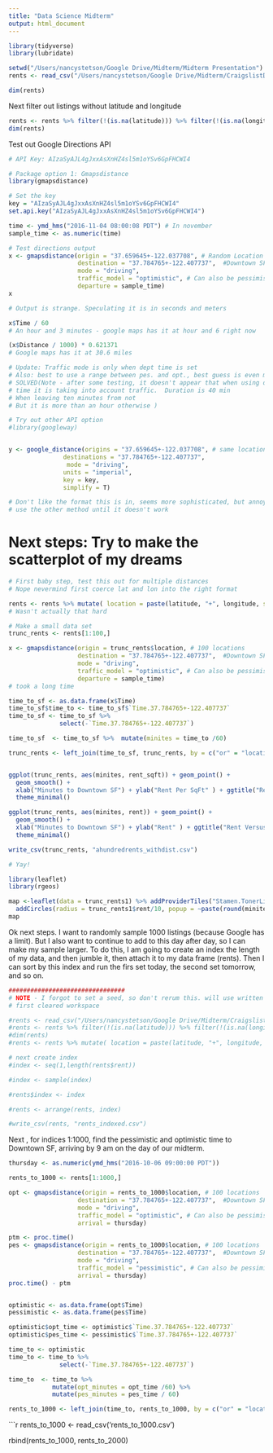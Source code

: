```yaml
---
title: "Data Science Midterm"
output: html_document
---
```


```r
library(tidyverse)
library(lubridate)

setwd("/Users/nancystetson/Google Drive/Midterm/Midterm Presentation")
rents <- read_csv("/Users/nancystetson/Google Drive/Midterm/CraigslistData/sfbay.csv")

dim(rents)

```


Next filter out listings without latitude and longitude
``` r

rents <- rents %>% filter(!(is.na(latitude))) %>% filter(!(is.na(longitude)))
dim(rents)

```

Test out Google Directions API

```r
# API Key: AIzaSyAJL4gJxxAsXnHZ4sl5m1oYSv6GpFHCWI4

# Package option 1: Gmapsdistance
library(gmapsdistance)

# Set the key
key = "AIzaSyAJL4gJxxAsXnHZ4sl5m1oYSv6GpFHCWI4"
set.api.key("AIzaSyAJL4gJxxAsXnHZ4sl5m1oYSv6GpFHCWI4")

time <- ymd_hms("2016-11-04 08:00:08 PDT") # In november
sample_time <- as.numeric(time)

# Test directions output
x <- gmapsdistance(origin = "37.659645+-122.037708", # Random Location In Hayward Hills
                   destination = "37.784765+-122.407737",  #Downtown SF
                   mode = "driving",
                   traffic_model = "optimistic", # Can also be pessimistic
                   departure = sample_time) 
x

# Output is strange. Speculating it is in seconds and meters

x$Time / 60
# An hour and 3 minutes - google maps has it at hour and 6 right now

(x$Distance / 1000) * 0.621371
# Google maps has it at 30.6 miles

# Update: Traffic mode is only when dept time is set
# Also: best to use a range between pes. and opt., best guess is even more opt than opt
# SOLVED(Note - after some testing, it doesn't appear that when using dept 
# time it is taking into account traffic.  Duration is 40 min
# When leaving ten minutes from not
# But it is more than an hour otherwise )

```

```r

# Try out other API option
#library(googleway)


y <- google_distance(origins = "37.659645+-122.037708", # same locations as in the last example
               destinations = "37.784765+-122.407737",
                mode = "driving",
               units = "imperial",
               key = key,
               simplify = T)

# Don't like the format this is in, seems more sophisticated, but annoying to deal with
# use the other method until it doesn't work

```


# Next steps: Try to make the scatterplot of my dreams
``` r
# First baby step, test this out for multiple distances
# Nope nevermind first coerce lat and lon into the right format

rents <- rents %>% mutate( location = paste(latitude, "+", longitude, sep = ""))
# Wasn't actually that hard

# Make a small data set
trunc_rents <- rents[1:100,]

x <- gmapsdistance(origin = trunc_rents$location, # 100 locations
                   destination = "37.784765+-122.407737",  #Downtown SF
                   mode = "driving",
                   traffic_model = "optimistic", # Can also be pessimistic
                   departure = sample_time) 
# took a long time

time_to_sf <- as.data.frame(x$Time)
time_to_sf$time_to <- time_to_sf$`Time.37.784765+-122.407737`
time_to_sf <- time_to_sf %>% 
              select(-`Time.37.784765+-122.407737`)

time_to_sf  <- time_to_sf %>%  mutate(minites = time_to /60) 

trunc_rents <- left_join(time_to_sf, trunc_rents, by = c("or" = "location"))


ggplot(trunc_rents, aes(minites, rent_sqft)) + geom_point() +
  geom_smooth() +
  xlab("Minutes to Downtown SF") + ylab("Rent Per SqFt" ) + ggtitle("Rent Versus Commute") +
  theme_minimal()

ggplot(trunc_rents, aes(minites, rent)) + geom_point() +
  geom_smooth() +
  xlab("Minutes to Downtown SF") + ylab("Rent" ) + ggtitle("Rent Versus Commute") +
  theme_minimal()

write_csv(trunc_rents, "ahundredrents_withdist.csv")

# Yay!
```


``` r

library(leaflet)
library(rgeos)

map <-leaflet(data = trunc_rents1) %>% addProviderTiles("Stamen.TonerLite") %>%
  addCircles(radius = trunc_rents1$rent/10, popup = ~paste(round(minites)))
map

```


Ok next steps. I want to randomly sample 1000 listings (because Google has a limit). 
But I also want to continue to add to this day after day, so I can make my sample larger.
To do this, I am going to create an index the length of my data, and then jumble it, then attach
it to my data frame (rents). Then I can sort by this index and run the firs set today, the second set tomorrow, and so on. 

``` r
################################
# NOTE - I forgot to set a seed, so don't rerum this. will use written csv #
# first cleared workspace

#rents <- read_csv("/Users/nancystetson/Google Drive/Midterm/CraigslistData/sfbay.csv")
#rents <- rents %>% filter(!(is.na(latitude))) %>% filter(!(is.na(longitude)))
#dim(rents)
#rents <- rents %>% mutate( location = paste(latitude, "+", longitude, sep = ""))

# next create index
#index <- seq(1,length(rents$rent))

#index <- sample(index)

#rents$index <- index

#rents <- arrange(rents, index) 

#write_csv(rents, "rents_indexed.csv")
```


Next , for indices 1:1000, find the pessimistic and optimistic time to 
Downtown SF, arriving by 9 am on the day of our midterm.

``` r

thursday <- as.numeric(ymd_hms("2016-10-06 09:00:00 PDT"))

rents_to_1000 <- rents[1:1000,]

opt <- gmapsdistance(origin = rents_to_1000$location, # 100 locations
                   destination = "37.784765+-122.407737",  #Downtown SF
                   mode = "driving",
                   traffic_model = "optimistic", # Can also be pessimistic
                   arrival = thursday) 

ptm <- proc.time()
pes <- gmapsdistance(origin = rents_to_1000$location, # 100 locations
                   destination = "37.784765+-122.407737",  #Downtown SF
                   mode = "driving",
                   traffic_model = "pessimistic", # Can also be pessimistic
                   arrival = thursday) 
proc.time() - ptm


optimistic <- as.data.frame(opt$Time)
pessimistic <- as.data.frame(pes$Time)

optimistic$opt_time <- optimistic$`Time.37.784765+-122.407737`
optimistic$pes_time <- pessimistic$`Time.37.784765+-122.407737`

time_to <- optimistic
time_to <- time_to %>% 
              select(-`Time.37.784765+-122.407737`)

time_to  <- time_to %>% 
            mutate(opt_minutes = opt_time /60) %>%
            mutate(pes_minutes = pes_time / 60)

rents_to_1000 <- left_join(time_to, rents_to_1000, by = c("or" = "location"))


```


```r

rents_to_1000 <- read_csv('rents_to_1000.csv')

rbind(rents_to_1000, rents_to_2000)
